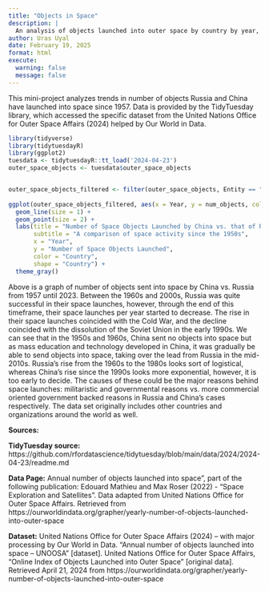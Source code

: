```yaml
---
title: "Objects in Space"
description: |
  An analysis of objects launched into outer space by country by year, provided by TidyTuesday
author: Uras Uyal
date: February 19, 2025
format: html
execute: 
  warning: false
  message: false
---
```


This mini-project analyzes trends in number of objects Russia and China have launched into space since 1957. Data is provided by the TidyTuesday library, which accessed the specific dataset from the United Nations Office for Outer Space Affairs (2024) helped by Our World in Data.

```r
library(tidyverse)
library(tidytuesdayR)
library(ggplot2)
tuesdata <- tidytuesdayR::tt_load('2024-04-23')
outer_space_objects <- tuesdata$outer_space_objects


outer_space_objects_filtered <- filter(outer_space_objects, Entity == "China" | Entity == "Russia")
                                       
ggplot(outer_space_objects_filtered, aes(x = Year, y = num_objects, color = Entity)) +
  geom_line(size = 1) + 
  geom_point(size = 2) +  
  labs(title = "Number of Space Objects Launched by China vs. that of Russia",
       subtitle = "A comparison of space activity since the 1950s",
       x = "Year", 
       y = "Number of Space Objects Launched",
       color = "Country",
       shape = "Country") +
  theme_gray()
```

Above is a graph of number of objects sent into space by China vs. Russia from 1957 until 2023. Between the 1960s and 2000s, Russia was quite successful in their space launches, however, through the end of this timeframe, their space launches per year started to decrease. The rise in their space launches coincided with the Cold War, and the decline coincided with the dissolution of the Soviet Union in the early 1990s. We can see that in the 1950s and 1960s, China sent no objects into space but as mass education and technology developed in China, it was gradually be able to send objects into space, taking over the lead from Russia in the mid-2010s. Russia's rise from the 1960s to the 1980s looks sort of logistical, whereas China's rise since the 1990s looks more exponential, however, it is too early to decide. The causes of these could be the major reasons behind space launches: militaristic and governmental reasons vs. more commercial oriented government backed reasons in Russia and China's cases respectively. The data set originally includes other countries and organizations around the world as well.

**Sources:**

**TidyTuesday source:** https://github.com/rfordatascience/tidytuesday/blob/main/data/2024/2024-04-23/readme.md

**Data Page:** Annual number of objects launched into space”, part of the following publication: Edouard Mathieu and Max Roser (2022) - “Space Exploration and Satellites”. Data adapted from United Nations Office for Outer Space Affairs. Retrieved from https://ourworldindata.org/grapher/yearly-number-of-objects-launched-into-outer-space

**Dataset:** United Nations Office for Outer Space Affairs (2024) – with major processing by Our World in Data. “Annual number of objects launched into space – UNOOSA” \[dataset\]. United Nations Office for Outer Space Affairs, “Online Index of Objects Launched into Outer Space” \[original data\]. Retrieved April 21, 2024 from https://ourworldindata.org/grapher/yearly-number-of-objects-launched-into-outer-space
